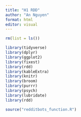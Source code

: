```yaml
---
title: "H1 RDD"
author: "An Nguyen"
format: html
editor: visual
---
```


```r
rm(list = ls())

library(tidyverse)
library(dplyr)
library(ggplot2)
library(fixest)
library(rdd)
library(kableExtra)
library(knitr)
library(broom)
library(purrr)
library(psych)
library(lubridate)
library(rdd)

source("redditbots_function.R")
```

```r
```